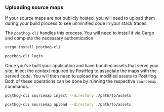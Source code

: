 ### Uploading source maps

If your source maps are not publicly hosted, you will need to upload them during your build process to see unminified code in your stack traces. 

The `posthog-cli` handles this process. You will need to install it via Cargo and complete the necessary authentication

```bash
cargo install posthog-cli

posthog-cli login
```

Once you've built your application and have bundled assets that serve your site, inject the context required by PostHog to associate the maps with the served code.
You will then need to upload the modified assets to PostHog. Both of these operations can be done by running the respective `sourcemap` commands.

```bash
posthog-cli sourcemap inject --directory ./path/to/assets

posthog-cli sourcemap upload --directory ./path/to/assets
```